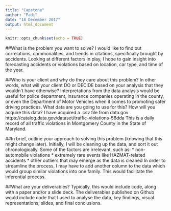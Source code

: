 ```yaml
---
title: "Capstone"
author: "Fadi"
date: "18 December 2017"
output: html_document
---
```


```r
knitr::opts_chunk$set(echo = TRUE)
```
##What is the problem you want to solve?
I would like to find out correlations, commonalities, and trends in citations, specifically brought by accidents. Looking at different factors in play, I hope to gain insight into forecasting accidents or violations based on location, car type, and time of the year.

##Who is your client and why do they care about this problem? In other words, what will your client DO or DECIDE based on your analysis that they wouldn’t have otherwise?
Interpretations from the data analysis would be useful for police department, insurance companies operating in the county, or even the Department of Motor Vehicles when it comes to promoting safer driving practices.
What data are you going to use for this? How will you acquire this data?
I have acquired a .csv file from data.gov https://catalog.data.gov/dataset/traffic-violations-56dda This is a daily record of all traffic violations in Montgomery County in the State of Maryland.

##In brief, outline your approach to solving this problem (knowing that this might change later).
Initially, I will be cleaning up the data, and sort it out chronologically. Some of the factors are irrelevant, such as:
* non-automobile violations
* extremely rare events like HAZMAT-related accidents
* other outliers that may emerge as the data is cleaned
In order to streamline the process, I may have to add another column to the data which would group similar violations into one family. This would facilitate the inferential process.

##What are your deliverables? Typically, this would include code, along with a paper and/or a slide deck.
The deliverables published on Github would include code that I used to analyse the data, key findings, visual representations, slides, and final conclusions.




